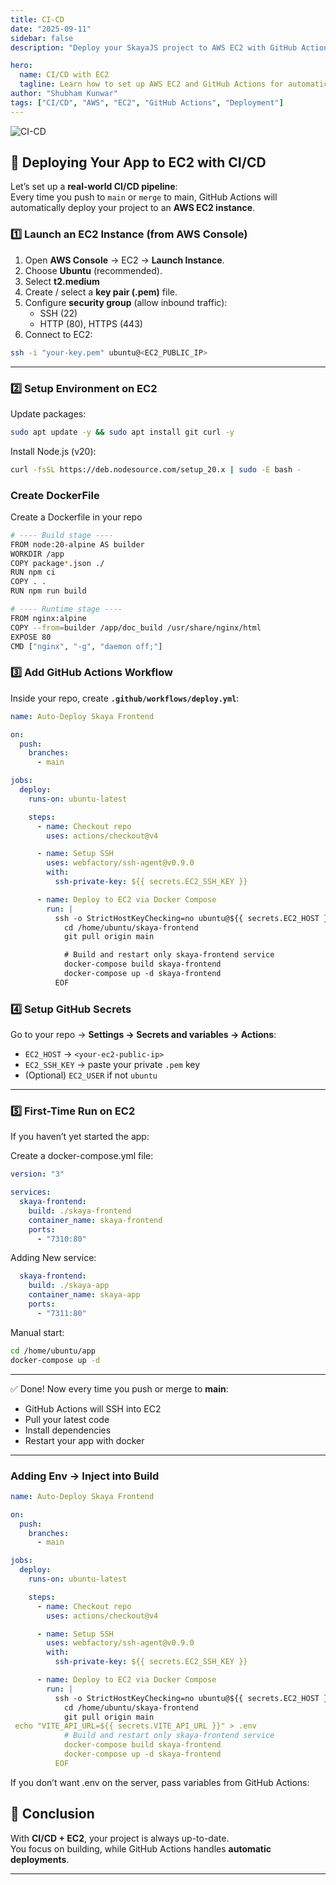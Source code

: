 ```yaml
---
title: CI-CD
date: "2025-09-11"
sidebar: false
description: "Deploy your SkayaJS project to AWS EC2 with GitHub Actions CI/CD."

hero:
  name: CI/CD with EC2
  tagline: Learn how to set up AWS EC2 and GitHub Actions for automatic deployments of your SkayaJS projects.
author: "Shubham Kunwar"
tags: ["CI/CD", "AWS", "EC2", "GitHub Actions", "Deployment"]
---
```



<div className="flex justify-center my-6">
  <img src="/blogs/ci-cd.png" alt="CI-CD" className="rounded-xl shadow-md w-2/3" />
</div>

## 🚀 Deploying Your App to EC2 with CI/CD

Let’s set up a **real-world CI/CD pipeline**:  
Every time you push to `main` or `merge` to main, GitHub Actions will automatically deploy your project to an **AWS EC2 instance**.


### 1️⃣ Launch an EC2 Instance (from AWS Console)

1. Open **AWS Console** → EC2 → **Launch Instance**.
2. Choose **Ubuntu** (recommended).
3. Select **t2.medium**
4. Create / select a **key pair (.pem)** file.
5. Configure **security group** (allow inbound traffic):
   - SSH (22)
   - HTTP (80), HTTPS (443)
6. Connect to EC2:

```bash
ssh -i "your-key.pem" ubuntu@<EC2_PUBLIC_IP>
```

---

### 2️⃣ Setup Environment on EC2

Update packages:

```bash
sudo apt update -y && sudo apt install git curl -y
```

Install Node.js (v20):

```bash
curl -fsSL https://deb.nodesource.com/setup_20.x | sudo -E bash -
```

### Create DockerFile

Create a Dockerfile in your repo
```bash
# ---- Build stage ----
FROM node:20-alpine AS builder
WORKDIR /app
COPY package*.json ./
RUN npm ci
COPY . .
RUN npm run build

# ---- Runtime stage ----
FROM nginx:alpine
COPY --from=builder /app/doc_build /usr/share/nginx/html
EXPOSE 80 
CMD ["nginx", "-g", "daemon off;"]

```

### 3️⃣ Add GitHub Actions Workflow

Inside your repo, create **`.github/workflows/deploy.yml`**:

```yaml
name: Auto-Deploy Skaya Frontend

on:
  push:
    branches:
      - main

jobs:
  deploy:
    runs-on: ubuntu-latest

    steps:
      - name: Checkout repo
        uses: actions/checkout@v4

      - name: Setup SSH
        uses: webfactory/ssh-agent@v0.9.0
        with:
          ssh-private-key: ${{ secrets.EC2_SSH_KEY }}

      - name: Deploy to EC2 via Docker Compose
        run: |
          ssh -o StrictHostKeyChecking=no ubuntu@${{ secrets.EC2_HOST }} << 'EOF'
            cd /home/ubuntu/skaya-frontend
            git pull origin main

            # Build and restart only skaya-frontend service
            docker-compose build skaya-frontend
            docker-compose up -d skaya-frontend
          EOF
```

### 4️⃣ Setup GitHub Secrets

Go to your repo → **Settings → Secrets and variables → Actions**:

- `EC2_HOST` → `<your-ec2-public-ip>`
- `EC2_SSH_KEY` → paste your private `.pem` key
- (Optional) `EC2_USER` if not `ubuntu`

---

### 5️⃣ First-Time Run on EC2

If you haven’t yet started the app:

Create a docker-compose.yml file:

```yaml
version: "3"

services:
  skaya-frontend:
    build: ./skaya-frontend
    container_name: skaya-frontend
    ports:
      - "7310:80"

```

Adding New service:

```yaml
  skaya-frontend:
    build: ./skaya-app
    container_name: skaya-app
    ports:
      - "7311:80"
```

Manual start:

```bash
cd /home/ubuntu/app
docker-compose up -d
```
---

✅ Done! Now every time you push or merge to **main**:

- GitHub Actions will SSH into EC2
- Pull your latest code
- Install dependencies
- Restart your app with docker

---

### Adding Env → Inject into Build

```yaml
name: Auto-Deploy Skaya Frontend

on:
  push:
    branches:
      - main

jobs:
  deploy:
    runs-on: ubuntu-latest

    steps:
      - name: Checkout repo
        uses: actions/checkout@v4

      - name: Setup SSH
        uses: webfactory/ssh-agent@v0.9.0
        with:
          ssh-private-key: ${{ secrets.EC2_SSH_KEY }}

      - name: Deploy to EC2 via Docker Compose
        run: |
          ssh -o StrictHostKeyChecking=no ubuntu@${{ secrets.EC2_HOST }} << 'EOF'
            cd /home/ubuntu/skaya-frontend
            git pull origin main
 echo "VITE_API_URL=${{ secrets.VITE_API_URL }}" > .env
            # Build and restart only skaya-frontend service
            docker-compose build skaya-frontend
            docker-compose up -d skaya-frontend
          EOF

```

If you don’t want .env on the server, pass variables from GitHub Actions:

## 🌟 Conclusion

With **CI/CD + EC2**, your project is always up-to-date.  
You focus on building, while GitHub Actions handles **automatic deployments**.

---
